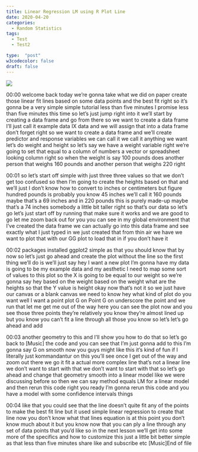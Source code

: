 ```yaml
---
title: Linear Regression LM using R Plot Line
date: 2020-04-20
categories:
  - Random Statistics
tags:
  - Test
  - Test2

type:  "post"
w3codecolor: false
draft: false
---
```


<img src="https://www.cradletograver.com/auto-posts/images/RStudiotoGithubtoNetlifyLiveSiteblogdownHugo.mp4.jpg">









00:00
welcome back today we're gonna take what
we did on paper create those linear fit lines based on some data points and the
best fit right so it's gonna be a very simple simple tutorial less than five
minutes I promise less than five minutes this time so let's just jump right into
it we'll start by creating a data frame and go from there so we want to create a
data frame I'll just call it example data IX data and we will assign that
into a data frame don't forget right so we want to create a data frame and we'll
create predictor and response variables we can call it we call it anything we
want let's do weight and height so let's say we have a weight variable right
we're going to set that equal to a column of numbers a vector or
spreadsheet looking column right so when the weight is say 100 pounds does
another person that weighs 160 pounds and another person that weighs 220 right

00:01
so let's start off simple with just three three values so that we don't get
too confused so then I'm going to create
the heights based on that and we'll just
I don't know how to convert to inches or
centimeters but figure hundred pounds is probably you know 45 inches we'll call
it 160 pounds maybe that's a 69 inches and in 220 pounds this is purely made-up
maybe that's a 74 inches somebody a little bit taller right so that's our
data so let's go let's just start off by running that make sure it works and we
are good to go let me zoom back out for you you can see in my global environment
that I've created the data frame we can actually go into this data frame and see
exactly what I just typed in we just created that from thin air we have we
want to plot that with our GG plot to load that in if you don't have it

00:02
packages installed ggplot2 simple as that you should know that by now
so let's just go ahead and create the plot without the line so the first thing
we'll do is we'll just say hey I want a new plot I'm gonna have my data is going
to be my example data and my aesthetic I need to map some
sort of values to this plot so the X is going to be equal to our weight so we're
gonna say hey based on the weight based on the weight what are the heights so
that the Y value is height okay now that's not it so we just have our canvas
or a blank canvas we need to know hey what kind of plot do you want well I
want a point plot G on Point G on underscore the point and we run that let
me get me out of the way here you can see the plot now and you see those three
points they're relatively you know they're almost lined up but you know you
can't fit a line through all those you know so let's let's go ahead and add

00:03
another geometry to this and I'll show you how to do that so let's go back to
[Music] the code and you can see that I'm just
gonna add to this I'm gonna say G on smooth now you guys might like this it's
kind of fun if I literally just kommandantur on this you'll see once I
get out of the way and zoom out there we go it fit a actual more complex line
that's not a linear line we don't want to start with that we don't want to
start with that so let's go ahead and change that geometry smooth into a
linear model like we were discussing before so then we can say method equals
LM for a linear model and then rerun this code right you ready I'm gonna
rerun this code and you have a model with some confidence intervals things

00:04
like that you could see that the line doesn't quite fit any of the points to
make the best fit line but it used simple linear regression to create that
line now you don't know what that lines equation is at this point you don't know
much about it but you know now that you can ply a line through any set of data
points that you'd like so in the next lesson we'll get into some more of the
specifics and how to customize this just a little bit better
simple as that less than five minutes share like and subscribe etc [Music]End of file

